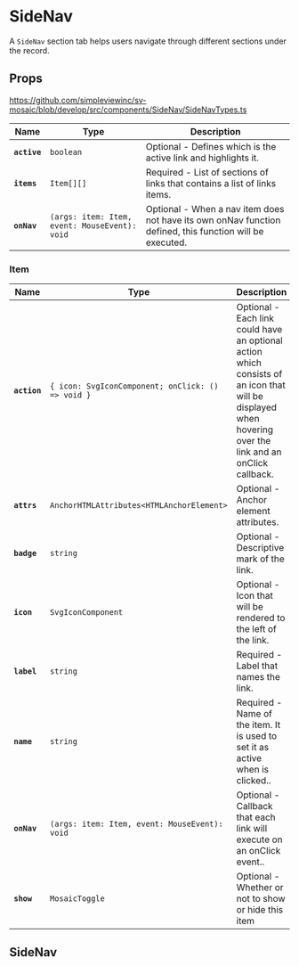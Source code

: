 
<Meta of={stories} />

# SideNav

A `SideNav` section tab helps users navigate through different sections under the record.

## Props

https://github.com/simpleviewinc/sv-mosaic/blob/develop/src/components/SideNav/SideNavTypes.ts

| Name | Type | Description |
| ---- | ---- | ----------- |
| **`active`** | `boolean` | Optional - Defines which is the active link and highlights it. |
| **`items`** | `Item[][]` | Required - List of sections of links that contains a list of links items.|
| **`onNav`** | `(args: item: Item, event: MouseEvent): void` | Optional - When a nav item does not have its own onNav function defined, this function will be executed.|

### Item

| Name | Type | Description |
| ---- | ---- | ----------- |
| **`action`** | `{ icon: SvgIconComponent; onClick: () => void }` | Optional - Each link could have an optional action which consists of an icon that will be displayed when hovering over the link and an onClick callback. |
| **`attrs`** | `AnchorHTMLAttributes<HTMLAnchorElement>` | Optional - Anchor element attributes.|
| **`badge`** | `string` | Optional - Descriptive mark of the link. |
| **`icon`** | `SvgIconComponent` | Optional - Icon that will be rendered to the left of the link.|
| **`label`** | `string` | Required - Label that names the link. |
| **`name`** | `string` | Required - Name of the item. It is used to set it as active when is clicked.. |
| **`onNav`** | `(args: item: Item, event: MouseEvent): void` | Optional - Callback that each link will execute on an onClick event.. |
| **`show`** | `MosaicToggle` | Optional - Whether or not to show or hide this item |


## SideNav

<Canvas of={stories.Playground} />
